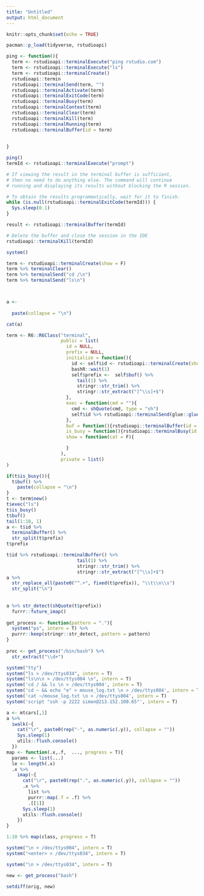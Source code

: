 ```yaml
---
title: "Untitled"
output: html_document
---
```


```r
knitr::opts_chunk$set(echo = TRUE)

pacman::p_load(tidyverse, rstudioapi)
```

```r
ping <- function(){
  term <- rstudioapi::terminalExecute("ping rstudio.com")
  term <- rstudioapi::terminalExecute("ls")
  term <- rstudioapi::terminalCreate()
  rstudioapi::termin
  rstudioapi::terminalSend(term, "")
  rstudioapi::terminalActivate(term)
  rstudioapi::terminalExitCode(term)
  rstudioapi::terminalBusy(term)
  rstudioapi::terminalContext(term)
  rstudioapi::terminalClear(term)
  rstudioapi::terminalKill(term)
  rstudioapi::terminalRunning(term)
  rstudioapi::terminalBuffer(id = term)
  
  
}

ping()
termId <- rstudioapi::terminalExecute("prompt")

# If viewing the result in the terminal buffer is sufficient,
# then no need to do anything else. The command will continue
# running and displaying its results without blocking the R session.

# To obtain the results programmatically, wait for it to finish.
while (is.null(rstudioapi::terminalExitCode(termId))) {
  Sys.sleep(0.1)
}

result <- rstudioapi::terminalBuffer(termId)

# Delete the buffer and close the session in the IDE
rstudioapi::terminalKill(termId)

system()

term <- rstudioapi::terminalCreate(show = F)
term %>% terminalClear()
term %>% terminalSend("cd /\n")
term %>% terminalSend("ls\n")



a <- 
  
  paste(collapse = "\n")

cat(a)  

term <- R6::R6Class("terminal", 
                    public = list(
                      id = NULL, 
                      prefix = NULL, 
                      initialize = function(){
                        id <- self$id <- rstudioapi::terminalCreate(show = F)
                        bashR::wait(1)
                        self$prefix <-  self$buf() %>%
                          tail(1) %>%
                          stringr::str_trim() %>%
                          stringr::str_extract("[^\\s]+$")
                      }, 
                      exec = function(cmd = ""){
                        cmd <- shQuote(cmd, type = "sh")
                        self$id %>% rstudioapi::terminalSend(glue::glue("{cmd}\n"))
                      }, 
                      buf = function(){rstudioapi::terminalBuffer(id = self$id)},
                      is_busy = function(){rstudioapi::terminalBusy(id = self$id)},
                      show = function(cat = F){

                      }
                    ),
                    private = list()
)

if(t$is_busy()){
  t$buf() %>%
    paste(collapse = "\n")
}
t <- term$new()
t$exec("ls")
t$is_busy()
t$buf()
tail(1:10, 1)
a <- t$id %>%
  terminalBuffer() %>%
  str_split(t$prefix)
t$prefix

t$id %>% rstudioapi::terminalBuffer() %>%
                          tail(1) %>%
                          stringr::str_trim() %>%
                          stringr::str_extract("[^\\s]+$")
a %>%
  str_replace_all(paste0("^.+", fixed(t$prefix)), "\\t\\n\\s")
  str_split("\n")
  
  
a %>% str_detect(shQuote(t$prefix))
  furrr::future_imap()
  
get_process <- function(pattern = "."){
  system("ps", intern = T) %>%
  purrr::keep(stringr::str_detect, pattern = pattern)
}  
  
proc <- get_process("/bin/bash") %>%
  str_extract("\\d+")

system("tty")
system("ls > /dev/ttys034", intern = T)
system("ls\n\n > /dev/ttys004 \n", intern = T)
system('cd / && ls \n > /dev/ttys004', intern = T)
system('cd ~ && echo "e" > mouse_log.txt \n > /dev/ttys004', intern = T)
system('cat ~/mouse_log.txt \n > /dev/ttys004', intern = T)
system('script "ssh -p 2222 simon@213.152.100.65"', intern = T)

a <- mtcars[,1]
a %>%
  iwalk(~{
    cat("\r", paste0(rep("-", as.numeric(.y)), collapse = ""))
    Sys.sleep(1)
    utils::flush.console()
  })
map <- function(.x,.f,  ..., progress = T){
  params <- list(...)
  le <- length(.x)
  .x %>%
    imap(~{
      cat("\r", paste0(rep(".", as.numeric(.y)), collapse = ""))
      .x %>%
        list %>%
        purrr::map(.f = .f) %>%
        .[[1]]
      Sys.sleep(1)
      utils::flush.console()
    })
}

1:10 %>% map(class, progress = T)

system("\n > /dev/ttys004", intern = T)
system("<enter> > /dev/ttys034", intern = T)

system("\n > /dev/ttys034", intern = T)

new <- get_process("bash")

setdiff(orig, new)
```

